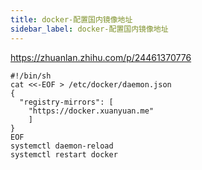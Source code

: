 ```yaml
---
title: docker-配置国内镜像地址
sidebar_label: docker-配置国内镜像地址
---
```



https://zhuanlan.zhihu.com/p/24461370776


```shell 
#!/bin/sh
cat <<-EOF > /etc/docker/daemon.json 
{
  "registry-mirrors": [
  	"https://docker.xuanyuan.me"
  	]
}
EOF
systemctl daemon-reload
systemctl restart docker
```
